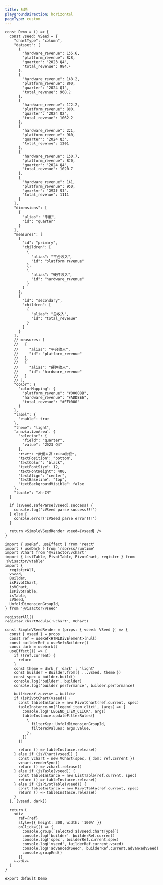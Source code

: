 ```yaml
---
title: 标题
playgroundDirection: horizontal
pageType: custom
---
```


```tsx
const Demo = () => {
  const vseed: VSeed = {
    "chartType": "column",
    "dataset": [
      {
        "hardware_revenue": 155.6,
        "platform_revenue": 828,
        "quarter": "2023 Q4",
        "total_revenue": 984.4
      },
      {
        "hardware_revenue": 168.2,
        "platform_revenue": 800,
        "quarter": "2024 Q1",
        "total_revenue": 968.2
      },
      {
        "hardware_revenue": 172.2,
        "platform_revenue": 890,
        "quarter": "2024 Q2",
        "total_revenue": 1062.2
      },
      {
        "hardware_revenue": 221,
        "platform_revenue": 980,
        "quarter": "2024 Q3",
        "total_revenue": 1201
      },
      {
        "hardware_revenue": 150.7,
        "platform_revenue": 870,
        "quarter": "2024 Q4",
        "total_revenue": 1020.7
      },
      {
        "hardware_revenue": 161,
        "platform_revenue": 950,
        "quarter": "2025 Q1",
        "total_revenue": 1111
      }
    ],
    "dimensions": [
      {
        "alias": "季度",
        "id": "quarter"
      }
    ],
    "measures": [
      {
        "id": "primary",
        "children": [
          {
            "alias": "平台收入",
            "id": "platform_revenue"
          },
          {
            "alias": "硬件收入",
            "id": "hardware_revenue"
          }
        ]
      },
      {
        "id": "secondary",
        "children": [
          {
            "alias": "总收入",
            "id": "total_revenue"
          }
        ]
      }
    ],
    // measures: [
    //   {
    //     "alias": "平台收入",
    //     "id": "platform_revenue"
    //   },
    //   {
    //     "alias": "硬件收入",
    //     "id": "hardware_revenue"
    //   }
    // ],
    "color": {
      "colorMapping": {
        "platform_revenue": "#00008B",
        "hardware_revenue": "#ADD8E6",
        "total_revenue": "#FF0000"
      }
    },
    "label": {
      "enable": true
    },
    "theme": "light",
    "annotationArea": {
      "selector": {
        "field": "quarter",
        "value": "2023 Q4"
      },
      "text": "数据来源：ROKU财报",
      "textPosition": "bottom",
      "textColor": "black",
      "textFontSize": 12,
      "textFontWeight": 400,
      "textAlign": "center",
      "textBaseline": "top",
      "textBackgroundVisible": false
    },
    "locale": "zh-CN"
  }

  if (zVSeed.safeParse(vseed).success) {
    console.log('zVSeed parse success!!!')
  } else {
    console.error('zVSeed parse error!!!')
  }

  return <SimpleVSeedRender vseed={vseed} />
}

import { useRef, useEffect } from 'react'
import { useDark } from 'rspress/runtime'
import VChart from '@visactor/vchart'
import { ListTable, PivotTable, PivotChart, register } from '@visactor/vtable'
import {
  registerAll,
  VSeed,
  Builder,
  isPivotChart,
  isVChart,
  isPivotTable,
  isTable,
  zVSeed,
  UnfoldDimensionGroupId,
} from '@visactor/vseed'

registerAll()
register.chartModule('vchart', VChart)

const SimpleVSeedRender = (props: { vseed: VSeed }) => {
  const { vseed } = props
  const ref = useRef<HTMLDivElement>(null)
  const builderRef = useRef<Builder>()
  const dark = useDark()
  useEffect(() => {
    if (!ref.current) {
      return
    }
    const theme = dark ? 'dark' : 'light'
    const builder = Builder.from({ ...vseed, theme })
    const spec = builder.build()
    console.log('builder', builder)
    console.log('builder performance', builder.performance)

    builderRef.current = builder
    if (isPivotChart(vseed)) {
      const tableInstance = new PivotChart(ref.current, spec)
      tableInstance.on('legend_item_click', (args) => {
        console.log('LEGEND_ITEM_CLICK', args)
        tableInstance.updateFilterRules([
          {
            filterKey: UnfoldDimensionGroupId,
            filteredValues: args.value,
          },
        ])
      })

      return () => tableInstance.release()
    } else if (isVChart(vseed)) {
      const vchart = new VChart(spec, { dom: ref.current })
      vchart.renderSync()
      return () => vchart.release()
    } else if (isTable(vseed)) {
      const tableInstance = new ListTable(ref.current, spec)
      return () => tableInstance.release()
    } else if (isPivotTable(vseed)) {
      const tableInstance = new PivotTable(ref.current, spec)
      return () => tableInstance.release()
    }
  }, [vseed, dark])

  return (
    <div
      ref={ref}
      style={{ height: 300, width: '100%' }}
      onClick={() => {
        console.group(`selected ${vseed.chartType}`)
        console.log('builder', builderRef.current)
        console.log('spec', builderRef.current.spec)
        console.log('vseed', builderRef.current.vseed)
        console.log('advancedVSeed', builderRef.current.advancedVSeed)
        console.groupEnd()
      }}
    ></div>
  )
}

export default Demo
```
